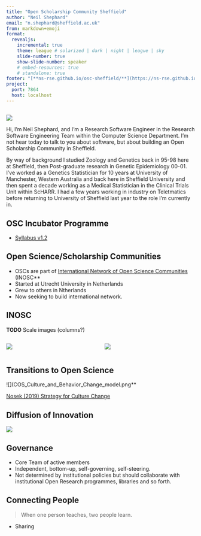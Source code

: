 ```yaml
---
title: "Open Scholarship Community Sheffield"
author: "Neil Shephard"
email: "n.shephard@sheffield.ac.uk"
from: markdown+emoji
format:
  revealjs:
    incremental: true
    theme: league # solarized | dark | night | league | sky
    slide-number: true
    show-slide-number: speaker
    # embed-resources: true
    # standalone: true
footer: "[**ns-rse.github.io/osc-sheffield/**](https://ns-rse.github.io/osc-sheffield/#/title-slide)"
project:
  port: 7864
  host: localhost
---
```



##

![](img/OSC\ Sheffield.png)

::: {.notes}
Hi, I'm Neil Shephard, and I'm a Research Software Engineer in the Research Software Engineering Team within the
Computer Science Department. I'm not hear today to talk to you about software, but about building an Open Scholarship
Community in Sheffield.

By way of background I studied Zoology and Genetics back in 95-98 here at Sheffield, then Post-graduate research in
Genetic Epidemiology 00-01. I've worked as a Genetics Statistician for 10 years at University of Manchester, Western
Australia and back here in Sheffield University and then spent a decade working as a Medical Statistician in the
Clinical Trials Unit within ScHARR. I had a few years working in industry on Teletmatics before returning to University
of Sheffield last year to the role I'm currently in.
:::

## OSC Incubator Programme


+ [Syllabus v1.2](https://www.osc-international.com/)

## Open Science/Scholarship Communities

+ OSCs are part of [International Network of Open Science Communities](https://www.osc-international.com/) (INOSC**
+ Started at Utrecht University in Netherlands
+ Grew to others in Ntherlands
+ Now seeking to build international network.


## INOSC

**TODO** Scale images (columns?)

:::: {.columns}

::: {.column width="50%"}
![](img/osc-nl-1.jpg)
:::

::: {.column width="50%"}
![](img/inosc-world.png)
:::

::::

## Transitions to Open Science

![](COS_Culture_and_Behavior_Change_model.png**

[Nosek (2019) Strategy for Culture Change](img/COS_Culture_and_Behavior_Change_model.png)


## Diffusion of Innovation

![](img/Diffusion_of_innovations.svg)

## Governance

+ Core Team of active members
+ Independent, bottom-up, self-governing, self-steering.
+ Not determined by institutional policies but should collaborate with institutional Open Research programmes, libraries
  and so forth.


## Connecting People

> When one person teaches, two people learn.

+ Sharing
